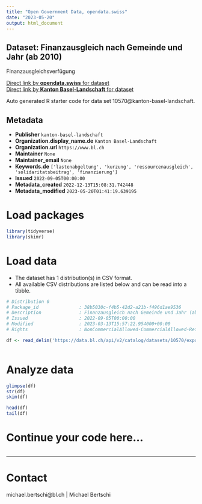 ```yaml
---
title: "Open Government Data, opendata.swiss"
date: "2023-05-20"
output: html_document
---
```


## Dataset: Finanzausgleich nach Gemeinde und Jahr (ab 2010)

Finanzausgleichsverfügung

[Direct link by **opendata.swiss** for dataset](https://opendata.swiss/de/dataset/finanzausgleich-nach-gemeinde-und-jahr-ab-2010)<br>
[Direct link by **Kanton Basel-Landschaft** for dataset](https://data.bl.ch/explore/dataset/10570/)

Auto generated R starter code for data set 10570@kanton-basel-landschaft.

## Metadata

- **Publisher** `kanton-basel-landschaft`
- **Organization.display_name.de** `Kanton Basel-Landschaft`
- **Organization.url** `https://www.bl.ch`
- **Maintainer** `None`
- **Maintainer_email** `None`
- **Keywords.de** `['lastenabgeltung', 'kurzung', 'ressourcenausgleich', 'solidaritatsbeitrag', 'finanzierung']`
- **Issued** `2022-09-05T00:00:00`
- **Metadata_created** `2022-12-13T15:08:31.742448`
- **Metadata_modified** `2023-05-20T01:41:19.639195`


# Load packages

```r

library(tidyverse)
library(skimr)

```

# Load data

-   The dataset has 1 distribution(s) in CSV format.
-   All available CSV distributions are listed below and can be read into a tibble.

```r

# Distribution 0
# Package_id               : 38b5030c-f4b5-42d2-a21b-f496d1ae9536
# Description              : Finanzausgleich nach Gemeinde und Jahr (ab 2010) (csv)
# Issued                   : 2022-09-05T00:00:00
# Modified                 : 2023-03-13T15:57:22.954000+00:00
# Rights                   : NonCommercialAllowed-CommercialAllowed-ReferenceRequired

df <- read_delim('https://data.bl.ch/api/v2/catalog/datasets/10570/exports/csv')



```

# Analyze data

```r

glimpse(df)
str(df)
skim(df)

head(df)
tail(df)

```

# Continue your code here...

```r

```

------------------------------------------------------------------------

# Contact

michael.bertschi@bl.ch | Michael Bertschi
